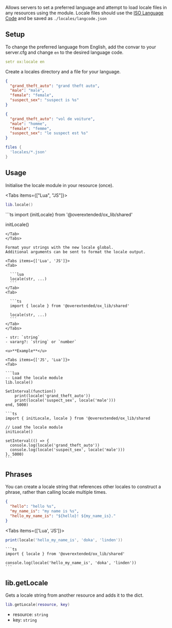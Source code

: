 
Allows servers to set a preferred language and attempt to load locale files in any resources using the module.
Locale files should use the [ISO Language Code](http://www.lingoes.net/en/translator/langcode.htm) and be saved as `./locales/langcode.json`

## Setup

To change the preferred language from English, add the convar to your server.cfg and change `en` to the desired language code.

```yaml
setr ox:locale en
```

Create a locales directory and a file for your language.

```json filename="locales/en.json"
{
  "grand_theft_auto": "grand theft auto",
  "male": "male",
  "female": "female",
  "suspect_sex": "suspect is %s"
}
```

```json filename="locales/fr.json"
{
  "grand_theft_auto": "vol de voiture",
  "male": "homme",
  "female": "femme",
  "suspect_sex": "le suspect est %s"
}
```

```lua filename="fxmanifest.lua"
files {
  'locales/*.json'
}
```

## Usage

Initialise the locale module in your resource (once).

<Tabs items={["Lua", "JS"]}>
  <Tab>
  ```lua
  lib.locale()
  ```
  </Tab>
  <Tab>
  ```ts
  import {initLocale} from '@overextended/ox_lib/shared'

  initLocale()
  ```
  </Tab>
</Tabs>

Format your strings with the new locale global.
Additional arguments can be sent to format the locale output.

<Tabs items={['Lua', 'JS']}>
  <Tab>

    ```lua
    locale(str, ...)
    ```
  </Tab>
  <Tab>

    ```ts
    import { locale } from '@overextended/ox_lib/shared'

    locale(str, ...)
    ```
  </Tab>
</Tabs>

- str: `string`
- vararg?: `string` or `number`

<u>**Example**</u>

<Tabs items={['JS', 'Lua']}>
  <Tab>

  ```lua
  -- Load the locale module
  lib.locale()

  SetInterval(function()
      print(locale('grand_theft_auto'))
      print(locale('suspect_sex', locale('male')))
  end, 5000)
  ```
  </Tab>
  <Tab>

    ```ts
    import { initLocale, locale } from '@overextended/ox_lib/shared

    // Load the locale module
    initLocale()

    setInterval(() => {
      console.log(locale('grand_theft_auto'))
      console.log(locale('suspect_sex', locale('male')))
    }, 5000)
    ```
  </Tab>
</Tabs>


## Phrases

You can create a locale string that references other locales to construct a phrase, rather than calling locale multiple times.

```json
{
  "hello": "hello %s",
  "my_name_is": "my name is %s",
  "hello_my_name_is": "${hello}! ${my_name_is}."
}
```

<Tabs items={['Lua', 'JS']}>
  <Tab>

  ```lua
  print(locale('hello_my_name_is', 'doka', 'linden'))
  ```
  </Tab>
  <Tab>

    ```ts
    import { locale } from '@overextended/ox_lib/shared'

    console.log(locale('hello_my_name_is', 'doka', 'linden'))
    ```
  </Tab>
</Tabs>

## lib.getLocale

Gets a locale string from another resource and adds it to the dict.

```lua
lib.getLocale(resource, key)
```

- resource: `string`
- key: `string`